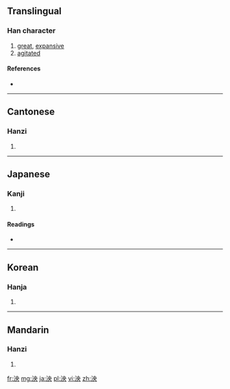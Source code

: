 ==Translingual==

===Han character===
{{Han char|rn=85|rad=水|as=05|sn=8|four=3513<sub>0</sub>|canj=水中月大 (ELBK)}}

# [[great]], [[expansive]]
# [[agitated]]

====References====
* {{Han ref|kx=0618.170|dkj=17326|dj=1014.010|hdz=31585.060|uh=6CF1|ud=27889|bh=AA74|bd=43636}}

----

==Cantonese==

===Hanzi===
{{yue-hanzi|jyut=|y=yeung1}}

# {{defn|Cantonese|sort=水05}}

----

==Japanese==

===Kanji===
{{ja-kanji|grade=|rs=水05}}

# {{defn|Japanese|sort=水05}}

====Readings====
* {{ja-readings|on=[[おう]] (ō), [[えい]] (ei)|kun=}}

----

==Korean==

===Hanja===
{{ko-hanja|hangeul=앙|eumhun=|rv=ang|mr=ang|y=ang}}

# {{defn|Korean|sort=水05}}

----

==Mandarin==

===Hanzi===
{{cmn-hanzi|pin=[[yāng]] ([[yang1]])|wg=yang<sup>1</sup>}}

# {{defn|Mandarin|sort=水05}}

[[fr:泱]]
[[mg:泱]]
[[ja:泱]]
[[pl:泱]]
[[vi:泱]]
[[zh:泱]]